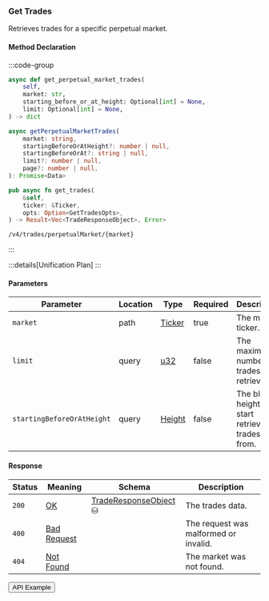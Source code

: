 
### Get Trades

Retrieves trades for a specific perpetual market.

#### Method Declaration

:::code-group

```python [Python]
async def get_perpetual_market_trades(
    self,
    market: str,
    starting_before_or_at_height: Optional[int] = None,
    limit: Optional[int] = None,
) -> dict
```

```typescript [TypeScript]
async getPerpetualMarketTrades(
    market: string,
    startingBeforeOrAtHeight?: number | null,
    startingBeforeOrAt?: string | null,
    limit?: number | null,
    page?: number | null,
): Promise<Data>
```

```rust [Rust]
pub async fn get_trades(
    &self,
    ticker: &Ticker,
    opts: Option<GetTradesOpts>,
) -> Result<Vec<TradeResponseObject>, Error>
```

```url [API]
/v4/trades/perpetualMarket/{market}
```

:::

:::details[Unification Plan]
:::

#### Parameters

| Parameter                  | Location | Type     | Required | Description                                       |
| -------------------------- | -------- | -------- | -------- | ------------------------------------------------- |
| `market`                   | path     | [Ticker] | true     | The market ticker.                                |
| `limit`                    | query    | [u32]    | false    | The maximum number of trades to retrieve.         |
| `startingBeforeOrAtHeight` | query    | [Height] | false    | The block height to start retrieving trades from. |

#### Response

| Status | Meaning       | Schema                  | Description                           |
| ------ | ------------- | ----------------------- | ------------------------------------- |
| `200`  | [OK]          | [TradeResponseObject] ⛁ | The trades data.                      |
| `400`  | [Bad Request] |                         | The request was malformed or invalid. |
| `404`  | [Not Found]   |                         | The market was not found.             |

<Button href="https://indexer.v4testnet.dydx.exchange/v4/trades/perpetualMarket/BTC-USD">
  API Example
</Button>

[Ticker]: /types/ticker
[u32]: /types/u32
[Height]: /types/height
[TradeResponseObject]: /types/trade_response_object
[OK]: /types/ok
[Bad Request]: /types/bad-request
[Not Found]: /types/not-found
